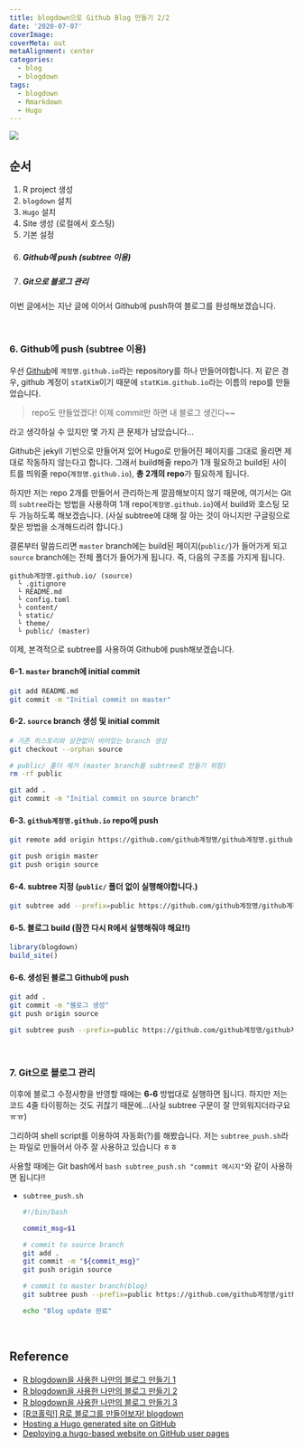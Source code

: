 ```yaml
---
title: blogdown으로 Github Blog 만들기 2/2
date: '2020-07-07'
coverImage: 
coverMeta: out
metaAlignment: center
categories:
  - blog
  - blogdown
tags:
  - blogdown
  - Rmarkdown
  - Hugo
---
```


![](https://d33wubrfki0l68.cloudfront.net/b3944faeecdd4e2dc44d458701033a59bd2d4af3/daac7/resources/webinars/introducing-blogdown-a-new-r-package-to-make-blogs-and-websites-with-r-markdown/thumbnail_hu201a346444119137837514267e1750cf_14631_500x0_resize_q75_box.jpg)


## 순서
1. R project 생성
2. `blogdown` 설치
3. `Hugo` 설치
4. Site 생성 (로컬에서 호스팅)
5. 기본 설정
6. ##### Github에 push (subtree 이용)
7. ##### Git으로 블로그 관리

이번 글에서는 지난 글에 이어서 Github에 push하여 블로그를 완성해보겠습니다.

<br>

### 6. Github에 push (subtree 이용)
우선 [Github](https://github.com/)에 `계정명.github.io`라는 repository를 하나 만들어야합니다.
저 같은 경우, github 계정이 `statKim`이기 때문에 `statKim.github.io`라는 이름의 repo를 만들었습니다.

> repo도 만들었겠다! 이제 commit만 하면 내 블로그 생긴다~~

라고 생각하실 수 있지만 몇 가지 큰 문제가 남았습니다...

Github은 jekyll 기반으로 만들어져 있어 Hugo로 만들어진 페이지를 그대로 올리면 제대로 작동하지 않는다고 합니다.
그래서 build해줄 repo가 1개 필요하고 build된 사이트를 띄워줄 repo(`계정명.github.io`), **총 2개의 repo**가 필요하게 됩니다.

하지만 저는 repo 2개를 만들어서 관리하는게 깔끔해보이지 않기 때문에, 여기서는 Git의 `subtree`라는 방법을 사용하여 1개 repo(`계정명.github.io`)에서 build와 호스팅 모두 가능하도록 해보겠습니다. (사실 subtree에 대해 잘 아는 것이 아니지만 구글링으로 찾은 방법을 소개해드리려 합니다.)

결론부터 말씀드리면 `master` branch에는 build된 페이지(`public/`)가 들어가게 되고 `source` branch에는 전체 폴더가 들어가게 됩니다.
즉, 다음의 구조를 가지게 됩니다.
```
github계정명.github.io/ (source)
  └ .gitignore
  └ README.md
  └ config.toml
  └ content/
  └ static/
  └ theme/
  └ public/ (master)
```


이제, 본격적으로 subtree를 사용하여 Github에 push해보겠습니다.

#### 6-1. `master` branch에 initial commit
```bash
git add README.md
git commit -m "Initial commit on master"
```

#### 6-2. `source` branch 생성 및 initial commit
```bash
# 기존 히스토리와 상관없이 비어있는 branch 생성
git checkout --orphan source

# public/ 폴더 제거 (master branch를 subtree로 만들기 위함)
rm -rf public

git add .
git commit -m "Initial commit on source branch"
```

#### 6-3. `github계정명.github.io` repo에 push
```bash
git remote add origin https://github.com/github계정명/github계정명.github.io.

git push origin master
git push origin source
```

#### 6-4. subtree 지정 (`public/` 폴더 없이 실행해야합니다.)
```bash
git subtree add --prefix=public https://github.com/github계정명/github계정명.github.io.git master --squash
```

#### 6-5. 블로그 build (잠깐 다시 R에서 실행해줘야 해요!!)
```R
library(blogdown)
build_site()
```

#### 6-6. 생성된 블로그 Github에 push
```bash
git add .
git commit -m "블로그 생성"
git push origin source

git subtree push --prefix=public https://github.com/github계정명/github계정명.github.io.git master
```


<br>

### 7. Git으로 블로그 관리
이후에 블로그 수정사항을 반영할 때에는 **6-6** 방법대로 실행하면 됩니다.
하지만 저는 코드 4줄 타이핑하는 것도 귀찮기 때문에...(사실 subtree 구문이 잘 안외워지더라구요 ㅠㅠ)

그리하여 shell script를 이용하여 자동화(?)를 해봤습니다.
저는 `subtree_push.sh`라는 파일로 만들어서 아주 잘 사용하고 있습니다 ㅎㅎ

사용할 때에는 Git bash에서 `bash subtree_push.sh "commit 메시지"`와 같이 사용하면 됩니다!!

- `subtree_push.sh`
  ```bash
  #!/bin/bash
  
  commit_msg=$1
  
  # commit to source branch
  git add .
  git commit -m "${commit_msg}"
  git push origin source
  
  # commit to master branch(blog)
  git subtree push --prefix=public https://github.com/github계정명/github계정명.github.io.git master
  
  echo "Blog update 완료"
  ```



<br>

## Reference
- [R blogdown을 사용한 나만의 블로그 만들기 1](https://www.youtube.com/watch?v=E3W6UmaItQo)
- [R blogdown을 사용한 나만의 블로그 만들기 2](https://www.youtube.com/watch?v=ZcdDsRUT00U)
- [R blogdown을 사용한 나만의 블로그 만들기 3](https://www.youtube.com/watch?v=OG8PYuCUfOQ)
- [[R코홀릭!] R로 블로그를 만들어보자! blogdown](https://www.youtube.com/watch?v=zeYn0maX1nQ&t=2891s)
- [Hosting a Hugo generated site on GitHub](https://tolikcode.github.io/post/hugoOnGitHub/)
- [Deploying a hugo-based website on GitHub user pages](https://varmara.github.io/post/2019-01-15-deploying-a-hugo-based-website-on-github-user-pages/)